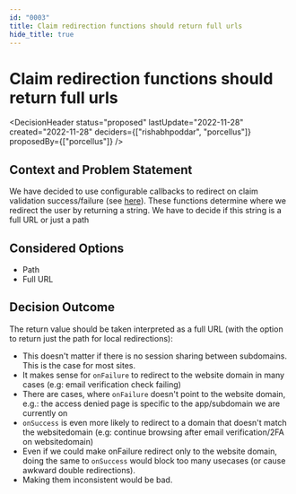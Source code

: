 ```yaml
---
id: "0003"
title: Claim redirection functions should return full urls
hide_title: true
---
```



# Claim redirection functions should return full urls

<DecisionHeader status="proposed" lastUpdate="2022-11-28" created="2022-11-28" deciders={["rishabhpoddar", "porcellus"]} proposedBy={["porcellus"]} />

## Context and Problem Statement

We have decided to use configurable callbacks to redirect on claim validation success/failure (see [here](./0001)). These functions determine where we redirect the user by returning a string. We have to decide if this string is a full URL or just a path

## Considered Options

* Path
* Full URL

## Decision Outcome

The return value should be taken interpreted as a full URL (with the option to return just the path for local redirections):

- This doesn't matter if there is no session sharing between subdomains. This is the case for most sites.
- It makes sense for `onFailure` to redirect to the website domain in many cases (e.g: email verification check failing)
- There are cases, where `onFailure` doesn't point to the website domain, e.g.: the access denied page is specific to the app/subdomain we are currently on
- `onSuccess` is even more likely to redirect to a domain that doesn't match the websitedomain (e.g: continue browsing after email verification/2FA on websitedomain)
- Even if we could make onFailure redirect only to the website domain, doing the same to `onSuccess` would block too many usecases (or cause awkward double redirections).
- Making them inconsistent would be bad.
